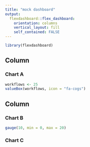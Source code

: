 ```yaml
---
title: "mock dashboard"
output: 
  flexdashboard::flex_dashboard:
    orientation: columns
    vertical_layout: fill
    self_contained: FALSE
---
```


```r
library(flexdashboard)
```

Column {data-width=650}
-----------------------------------------------------------------------

### Chart A

```r
workflows <- 25
valueBox(workflows, icon = "fa-cogs")
```

Column {data-width=350}
-----------------------------------------------------------------------

### Chart B

```r
gauge(10, min = 0, max = 20)
```

### Chart C

```r

```

